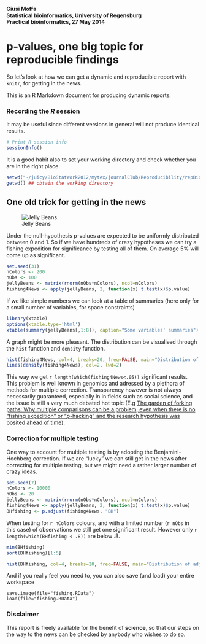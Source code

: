
**Giusi Moffa**  
**Statistical bioinformatics, University of Regensburg**  
**Practical bioinformatics, 27 May 2014**  

p-values, one big topic for reproducible findings
========================================================

So let's look at how we can get a dynamic and reproducible report with `knitr`, for getting in the news.

This is an R Markdown document for producing dynamic reports.

### Recording the $R$ session
It may be useful since different versions in general will not produce identical results.

```r
# Print R session info
sessionInfo()
```

It is a good habit also to set your working directory and check whether you are in the right place.

```r
setwd("~/juicy/BioStatWork2012/mytex/journalClub/Reproducibility/repBioInfo")
getwd() ## obtain the working directory
```

## One old trick for getting in the news
![Jelly Beans](figure/significant.png)

Under the null-hypothesis p-values are expected to be uniformly distributed between 0 and 1. So if we have hundreds of crazy hypotheses we can try a fishing expedition for significance by testing all of them. On average 5% will come up as significant.

```r
set.seed(31)
nColors <- 200
nObs <- 100
jellyBeans <- matrix(rnorm(nObs*nColors), ncol=nColors)
fishing4News <- apply(jellyBeans, 2, function(x) t.test(x)$p.value)
```

If we like simple numbers we can look at a table of summaries (here only for a small number of variables, for space constraints)
```r
library(xtable)
options(xtable.type='html')
xtable(summary(jellyBeans[,1:8]), caption="Some variables' summaries")
```

A graph might be more pleasant. The distribution can be visualised through the `hist` function and `density` function.
```r
hist(fishing4News, col=4, breaks=20, freq=FALSE, main="Distribution of p-values", xlab="p-values")
lines(density(fishing4News), col=2, lwd=2)
```

This way we get `r length(which(fishing4News<.05))` significant results. This problem is well known in genomics and adressed by a plethora of methods for multiple correction. Transparency however is not always necessarily guaranteed, especially in in fields such as social science, and the issue is still a very much debated hot topic (E.g [The garden of forking paths: Why multiple comparisons can be a problem,
even when there is no "fishing expedition" or "$p$-hacking" and the research
hypothesis was posited ahead of time](http://www.stat.columbia.edu/~gelman/research/unpublished/p_hacking.pdf)).
<!-- Berger claims that it is ignored in epidemiology -->

### Correction for multiple testing
One way to account for multiple testing is by adopting the Benjamini-Hochberg correction. If we are "lucky" we can still get in the news after correcting for multiple testing, but we might need a rather larger number of crazy ideas.
```r
set.seed(7)
nColors <- 10000
nObs <- 20
jellyBeans <- matrix(rnorm(nObs*nColors), ncol=nColors)
fishing4News <- apply(jellyBeans, 2, function(x) t.test(x)$p.value)
BHfishing <- p.adjust(fishing4News, "BH")
```

When testing for `r nColors` colours, and with a limited number (`r nObs` in this case) of observations we still get one significant result. However only `r length(which(BHfishing < .8))` are below .8.
```r
min(BHfishing)
sort(BHfishing)[1:5]
```

```r
hist(BHfishing, col=4, breaks=20, freq=FALSE, main="Distribution of adjusted p-values", xlab="Benjamini-Hochberg adjusted p-values")
```

And if you really feel you need to, you can also save (and load) your entire workspace
```rSave
save.image(file="fishing.RData")
load(file="fishing.RData")
```

### Disclaimer
This report is freely available for the benefit of **science**, so that our steps on the way to the news can be checked by anybody who wishes to do so.
